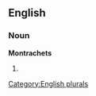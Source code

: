 ==English==

===Noun===
'''Montrachets'''

# {{plural of|[[Montrachet]]}}

[[Category:English plurals]]